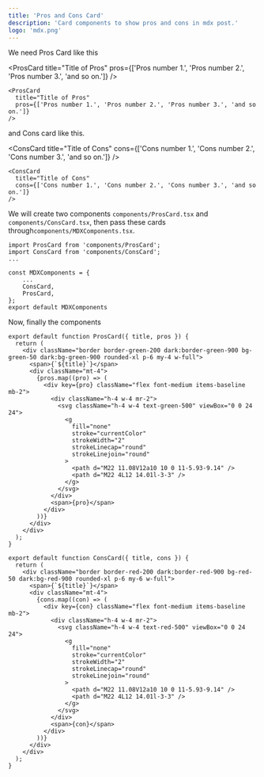 ```yaml
---
title: 'Pros and Cons Card'
description: 'Card components to show pros and cons in mdx post.'
logo: 'mdx.png'
---
```


We need Pros Card like this

<ProsCard
  title="Title of Pros"
  pros={['Pros number 1.', 'Pros number 2.', 'Pros number 3.', 'and so on.']}
/>

```tsx
<ProsCard
  title="Title of Pros"
  pros={['Pros number 1.', 'Pros number 2.', 'Pros number 3.', 'and so on.']}
/>
```

and Cons card like this.

<ConsCard
  title="Title of Cons"
  cons={['Cons number 1.', 'Cons number 2.', 'Cons number 3.', 'and so on.']}
/>

```tsx
<ConsCard
  title="Title of Cons"
  cons={['Cons number 1.', 'Cons number 2.', 'Cons number 3.', 'and so on.']}
/>
```

We will create two components `components/ProsCard.tsx` and `components/ConsCard.tsx`, then pass these cards through`components/MDXComponents.tsx`.

```tsx:components/MDXComponents.tsx
import ProsCard from 'components/ProsCard';
import ConsCard from 'components/ConsCard';
...

const MDXComponents = {
    ...
    ConsCard,
    ProsCard,
};
export default MDXComponents
```

Now, finally the components

```tsx:components/ProsCard.tsx
export default function ProsCard({ title, pros }) {
  return (
    <div className="border border-green-200 dark:border-green-900 bg-green-50 dark:bg-green-900 rounded-xl p-6 my-4 w-full">
      <span>{`${title}`}</span>
      <div className="mt-4">
        {pros.map((pro) => (
          <div key={pro} className="flex font-medium items-baseline mb-2">
            <div className="h-4 w-4 mr-2">
              <svg className="h-4 w-4 text-green-500" viewBox="0 0 24 24">
                <g
                  fill="none"
                  stroke="currentColor"
                  strokeWidth="2"
                  strokeLinecap="round"
                  strokeLinejoin="round"
                >
                  <path d="M22 11.08V12a10 10 0 11-5.93-9.14" />
                  <path d="M22 4L12 14.01l-3-3" />
                </g>
              </svg>
            </div>
            <span>{pro}</span>
          </div>
        ))}
      </div>
    </div>
  );
}
```

```tsx:components/ConsCard.tsx
export default function ConsCard({ title, cons }) {
  return (
    <div className="border border-red-200 dark:border-red-900 bg-red-50 dark:bg-red-900 rounded-xl p-6 my-6 w-full">
      <span>{`${title}`}</span>
      <div className="mt-4">
        {cons.map((con) => (
          <div key={con} className="flex font-medium items-baseline mb-2">
            <div className="h-4 w-4 mr-2">
              <svg className="h-4 w-4 text-red-500" viewBox="0 0 24 24">
                <g
                  fill="none"
                  stroke="currentColor"
                  strokeWidth="2"
                  strokeLinecap="round"
                  strokeLinejoin="round"
                >
                  <path d="M22 11.08V12a10 10 0 11-5.93-9.14" />
                  <path d="M22 4L12 14.01l-3-3" />
                </g>
              </svg>
            </div>
            <span>{con}</span>
          </div>
        ))}
      </div>
    </div>
  );
}
```
